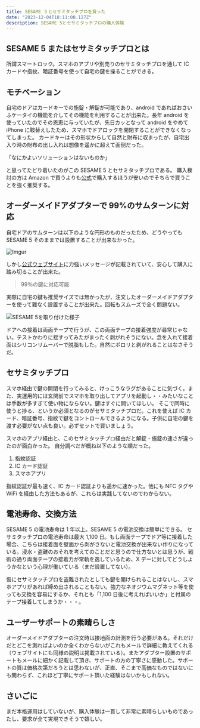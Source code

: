 ```yaml
---
title: SESAME ５とセサミタッチプロを買った
date: "2023-12-04T18:11:00.127Z"
description: SESAME 5とセサミタッチプロの購入体験
---
```


## SESAME 5 またはセサミタッチプロとは

所謂スマートロック。スマホのアプリや別売りのセサミタッチプロを通して IC カードや指紋、暗証番号を使って自宅の鍵を操ることができる。

## モチベーション

自宅のドアはカードキーでの施錠・解錠が可能であり、android であればおさいふケータイの機能を介してその機能を利用することが出来た。長年 android を使っていたのでその恩恵に与っていたが、先日カッとなって android をやめて iPhone に鞍替えしたため、スマホでドアロックを開閉することができなくなってしまった。
カードキーはその形状からして自然と財布に収まったが、自宅出入り時の財布の出し入れは想像を遥かに超えて面倒だった。

「なにかよいソリューションはないものか」

と思ってたどり着いたのがこの SESAME 5 とセサミタッチプロである。
購入検討の方は Amazon で買うよりも[公式](https://jp.candyhouse.co/products/sesame5)で購入するほうが安いのでそちらで買うことを強く推奨する。

## オーダーメイドアダプターで 99%のサムターンに対応

自宅ドアのサムターンは以下のような円形のものだったため、どうやっても SESAME 5 そのままでは設置することが出来なかった。

![Imgur](https://i.imgur.com/BompMbLl.png)

しかし[公式ウェブサイト](https://jp.candyhouse.co/products/adapter_normal#section-spacer-customize-adapter)に力強いメッセージが記載されていて、安心して購入に踏み切ることが出来た。

> 99％の鍵に対応可能

実際に自宅の鍵も推奨サイズでは無かったが、注文したオーダーメイドアダプターを使って難なく設置することが出来た。回転もスムーズで全く問題ない。

![SESAME 5を取り付けた様子](https://i.imgur.com/qqHWsikl.png)

ドアへの接着は両面テープで行うが、この両面テープの接着強度が尋常じゃない。テストかわりに揺すってみたがまったく剥がれそうにない。念を入れて接着面はシリコンリムーバーで脱脂もした。自然にポロリと剥がれることはなさそうだ。

## セサミタッチプロ

スマホ経由で鍵の開閉を行ってみると、けっこうなラグがあることに気づく。また、実運用的には玄関前でスマホを取り出してアプリを起動し・・みたいなことは手数が多すぎて使い物にならない。鍵はすぐに開いてほしい。
そこで同時に使うと捗る、というか必須となるのがセサミタッチプロだ。これを使えば IC カード、暗証番号、指紋で鍵をコントロールできるようになる。子供に自宅の鍵を渡す必要がない点も良い。必ずセットで買いましょう。

スマホのアプリ経由と、このセサミタッチプロ経由だと解錠・施錠の速さが違ったのが面白かった。
自分調べだが概ね以下のような順だった。

1. 指紋認証
1. IC カード認証
1. スマホアプリ

指紋認証が最も速く、IC カード認証よりも遥かに速かった。他にも NFC タグや WiFi を経由した方法もあるが、これらは実践してないのでわからない。

## 電池寿命、交換方法

SESAME 5 の電池寿命は 1 年以上。SESAME 5 の電池交換は簡単にできる。
セサミタッチプロの電池寿命は最大 1,100 日。もし両面テープでドア等に接着した場合、こちらは接着面を壁面から剥がさないと電池交換が出来ない作りになっている。浸水・盗難のおそれを考えてのことだと思うので仕方ないとは思うが、戦術の通り両面テープの接着力が常軌を逸しているため、X デーに対してどうしようかなという心理が働いている（まだ設置してない）。

仮にセサミタッチプロを盗難されたとしても鍵を開けられることはないし、スマホアプリがあれば締め出されることもない。強力なネオジウムマグネット等を使っても交換を容易にするか、それとも「1,100 日後に考えればいいか」と付属のテープ接着してしまうか・・・。

## ユーザーサポートの素晴らしさ

オーダーメイドアダプターの注文時は接地面の計測を行う必要がある。それだけだとどこを測ればよいのか全くわからないがこれもメールで詳細に教えてくれる（ウェブサイトにも同様の説明は掲載されている）。またアダプター設置のサポートもメールに細かく記載して頂き、サポートの方の丁寧さに感動した。サポートの質は価格次第だろうとは思わないが、正直、そこまで高価なものではないにも関わらず、これほど丁寧にサポート頂いた経験はないかもしれない。

## さいごに

まだ本格運用はしていないが、購入体験は一貫して非常に素晴らしいものであったし、要求が全て実現できそうで嬉しい。
